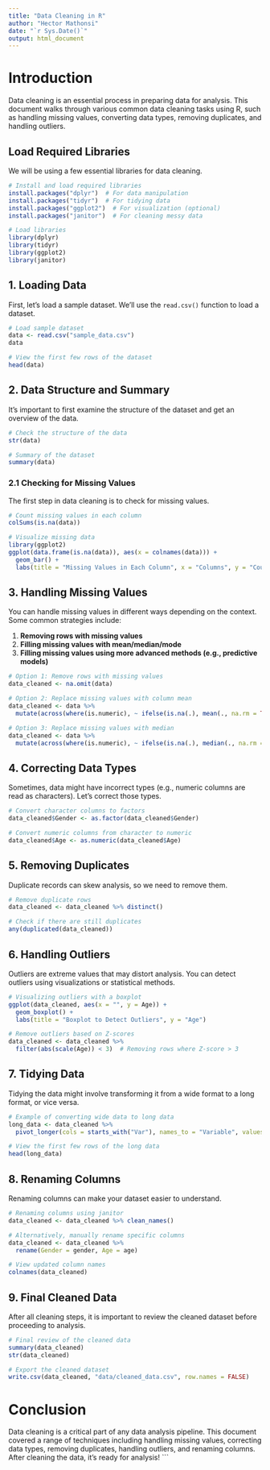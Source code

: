 ```yaml
---
title: "Data Cleaning in R"
author: "Hector Mathonsi"
date: "`r Sys.Date()`"
output: html_document
---
```


# Introduction

Data cleaning is an essential process in preparing data for analysis. This document walks through various common data cleaning tasks using R, such as handling missing values, converting data types, removing duplicates, and handling outliers.

## Load Required Libraries

We will be using a few essential libraries for data cleaning.

```r
# Install and load required libraries
install.packages("dplyr")  # For data manipulation
install.packages("tidyr")  # For tidying data
install.packages("ggplot2")  # For visualization (optional)
install.packages("janitor")  # For cleaning messy data

# Load libraries
library(dplyr)
library(tidyr)
library(ggplot2)
library(janitor)
```

## 1. Loading Data

First, let's load a sample dataset. We'll use the `read.csv()` function to load a dataset.

```r
# Load sample dataset
data <- read.csv("sample_data.csv")
data

# View the first few rows of the dataset
head(data)
```

## 2. Data Structure and Summary

It’s important to first examine the structure of the dataset and get an overview of the data.

```r
# Check the structure of the data
str(data)

# Summary of the dataset
summary(data)
```

### 2.1 Checking for Missing Values

The first step in data cleaning is to check for missing values.

```r
# Count missing values in each column
colSums(is.na(data))

# Visualize missing data
library(ggplot2)
ggplot(data.frame(is.na(data)), aes(x = colnames(data))) + 
  geom_bar() + 
  labs(title = "Missing Values in Each Column", x = "Columns", y = "Count of Missing Values")
```

## 3. Handling Missing Values

You can handle missing values in different ways depending on the context. Some common strategies include:

1. **Removing rows with missing values**
2. **Filling missing values with mean/median/mode**
3. **Filling missing values using more advanced methods (e.g., predictive models)**

```r
# Option 1: Remove rows with missing values
data_cleaned <- na.omit(data)

# Option 2: Replace missing values with column mean
data_cleaned <- data %>%
  mutate(across(where(is.numeric), ~ ifelse(is.na(.), mean(., na.rm = TRUE), .)))

# Option 3: Replace missing values with median
data_cleaned <- data %>%
  mutate(across(where(is.numeric), ~ ifelse(is.na(.), median(., na.rm = TRUE), .)))
```

## 4. Correcting Data Types

Sometimes, data might have incorrect types (e.g., numeric columns are read as characters). Let's correct those types.

```r
# Convert character columns to factors
data_cleaned$Gender <- as.factor(data_cleaned$Gender)

# Convert numeric columns from character to numeric
data_cleaned$Age <- as.numeric(data_cleaned$Age)
```

## 5. Removing Duplicates

Duplicate records can skew analysis, so we need to remove them.

```r
# Remove duplicate rows
data_cleaned <- data_cleaned %>% distinct()

# Check if there are still duplicates
any(duplicated(data_cleaned))
```

## 6. Handling Outliers

Outliers are extreme values that may distort analysis. You can detect outliers using visualizations or statistical methods.

```r
# Visualizing outliers with a boxplot
ggplot(data_cleaned, aes(x = "", y = Age)) +
  geom_boxplot() +
  labs(title = "Boxplot to Detect Outliers", y = "Age")

# Remove outliers based on Z-scores
data_cleaned <- data_cleaned %>%
  filter(abs(scale(Age)) < 3)  # Removing rows where Z-score > 3
```

## 7. Tidying Data

Tidying the data might involve transforming it from a wide format to a long format, or vice versa.

```r
# Example of converting wide data to long data
long_data <- data_cleaned %>%
  pivot_longer(cols = starts_with("Var"), names_to = "Variable", values_to = "Value")

# View the first few rows of the long data
head(long_data)
```

## 8. Renaming Columns

Renaming columns can make your dataset easier to understand.

```r
# Renaming columns using janitor
data_cleaned <- data_cleaned %>% clean_names()

# Alternatively, manually rename specific columns
data_cleaned <- data_cleaned %>% 
  rename(Gender = gender, Age = age)

# View updated column names
colnames(data_cleaned)
```

## 9. Final Cleaned Data

After all cleaning steps, it is important to review the cleaned dataset before proceeding to analysis.

```r
# Final review of the cleaned data
summary(data_cleaned)
str(data_cleaned)

# Export the cleaned dataset
write.csv(data_cleaned, "data/cleaned_data.csv", row.names = FALSE)
```

# Conclusion

Data cleaning is a critical part of any data analysis pipeline. This document covered a range of techniques including handling missing values, correcting data types, removing duplicates, handling outliers, and renaming columns. After cleaning the data, it's ready for analysis!
```
